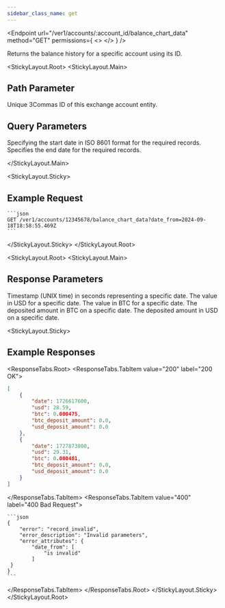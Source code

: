 ```yaml
---
sidebar_class_name: get
---
```



<Endpoint
  url="/ver1/accounts/:account_id/balance_chart_data"
  method="GET"
  permissions={
    <>
      <Permission title="Permission" description="ACCOUNTS_READ" />
      <Permission title="Security" description="SIGNED" />
    </>
  }
/>

Returns the balance history for a specific account using its ID.

<StickyLayout.Root>
<StickyLayout.Main>

## Path Parameter
<ApiParam name='account_id' type='integer' id="account_id" required>
    Unique 3Commas ID of this exchange account entity.
</ApiParam>

## Query Parameters
<ApiParam name='date_from' type='string' id="date_from" required>
    Specifying the start date in ISO 8601 format for the required records.
</ApiParam>

<ApiParam name='date_to' type='integer' id="date_to" required>
    Specifies the end date for the required records.
</ApiParam>

</StickyLayout.Main>

<StickyLayout.Sticky>

## Example Request

    ```json
    GET /ver1/accounts/12345678/balance_chart_data?date_from=2024-09-18T18:58:55.469Z
    ```

</StickyLayout.Sticky>
</StickyLayout.Root>

<StickyLayout.Root>
<StickyLayout.Main>

## Response Parameters

<ApiParam name='date_to' type='string' id="date_to">
    Timestamp (UNIX time) in seconds representing a specific date.
</ApiParam>

<ApiParam name='usd' type='string' id="usd">
   The value in USD for a specific date.
</ApiParam>
      
<ApiParam name='btc' type='string' id="btc">
   The value in BTC for a specific date.
</ApiParam>

<ApiParam name='btc_deposit_amount' type='string' id="btc_deposit_amount">
   The deposited amount in BTC on a specific date.
</ApiParam>

<ApiParam name='usd_deposit_amount' type='string' id="usd_deposit_amount">
   The deposited amount in USD on a specific date.
</ApiParam>   
</StickyLayout.Main>


<StickyLayout.Sticky>
## Example Responses

<ResponseTabs.Root>
<ResponseTabs.TabItem value="200" label="200 OK">

```json
[
    {
        "date": 1726617600,
        "usd": 28.59,
        "btc": 0.000475,
        "btc_deposit_amount": 0.0,
        "usd_deposit_amount": 0.0
    },
    {
        "date": 1727873800,
        "usd": 29.31,
        "btc": 0.000481,
        "btc_deposit_amount": 0.0,
        "usd_deposit_amount": 0.0
    }
]
```
</ResponseTabs.TabItem>
  <ResponseTabs.TabItem value="400" label="400 Bad Request">

    ```json
    {
        "error": "record_invalid",
        "error_description": "Invalid parameters",
        "error_attributes": {
            "date_from": [
                "is invalid"
            ]
     }
    }
    ```
  </ResponseTabs.TabItem>
    </ResponseTabs.Root>
    </StickyLayout.Sticky>
</StickyLayout.Root>